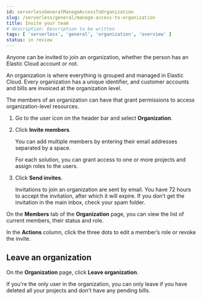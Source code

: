 ```yaml
---
id: serverlessGeneralManageAccessToOrganization
slug: /serverless/general/manage-access-to-organization
title: Invite your team
# description: Description to be written
tags: [ 'serverless', 'general', 'organization', 'overview' ]
status: in review
---
```



<InReview />

Anyone can be invited to join an organization, whether the person has an Elastic Cloud account or not.

An organization is where everything is grouped and managed in Elastic Cloud. Every organization has a unique identifier, and customer accounts and bills are invoiced at the organization level.

The members of an organization can have <DocLink id="serverlessGeneralAssignUserRoles" text="different roles"/> that grant permissions to access organization-level resources.

1. Go to the user icon on the header bar and select **Organization**.

2. Click **Invite members**.

   You can add multiple members by entering their email addresses separated by a space.

   <DocImage size="l" url="images/org-invite-members.png" alt="Invite members" />

   For each solution, you can grant access to one or more projects and assign roles to the users.

   <DocImage size="l" url="images/org-grant-access.png" alt="Grant access to you project" />

3. Click **Send invites**.

   Invitations to join an organization are sent by email. You have 72 hours to accept the invitation, after which it will expire. If you don’t get the invitation in the main inbox, check your spam folder.

On the **Members** tab of the **Organization** page, you can view the list of current members, their status and role.

In the **Actions** column, click the three dots to edit a member’s role or revoke the invite.

## Leave an organization

On the **Organization** page, click **Leave organization**.

If you're the only user in the organization, you can only leave if you have deleted all your projects and don't have any pending bills.